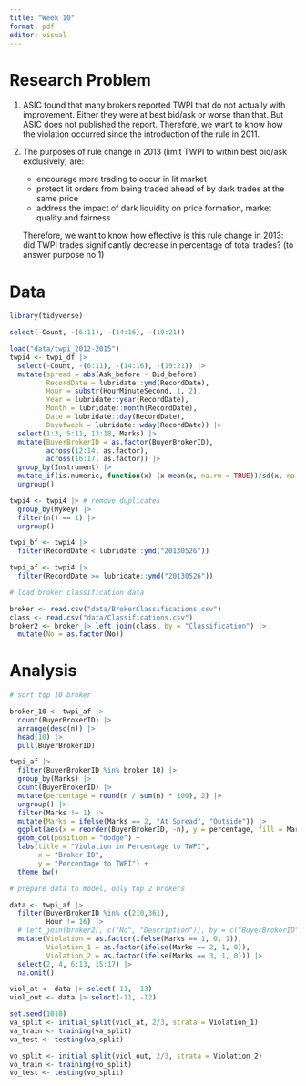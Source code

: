 ```yaml
---
title: "Week 10"
format: pdf
editor: visual
---
```


# Research Problem

1.  ASIC found that many brokers reported TWPI that do not actually with improvement. Either they were at best bid/ask or worse than that. But ASIC does not published the report. Therefore, we want to know how the violation occurred since the introduction of the rule in 2011.

2.  The purposes of rule change in 2013 (limit TWPI to within best bid/ask exclusively) are:

    -   encourage more trading to occur in lit market
    -   protect lit orders from being traded ahead of by dark trades at the same price
    -   address the impact of dark liquidity on price formation, market quality and fairness

    Therefore, we want to know how effective is this rule change in 2013: did TWPI trades significantly decrease in percentage of total trades? (to answer purpose no 1)

# Data

```r
library(tidyverse)

select(-Count, -(6:11), -(14:16), -(19:21))
```

```r
load("data/twpi_2012-2015")
twpi4 <- twpi_df |>
  select(-Count, -(6:11), -(14:16), -(19:21)) |>
  mutate(spread = abs(Ask_before - Bid_before),
         RecordDate = lubridate::ymd(RecordDate),
         Hour = substr(HourMinuteSecond, 1, 2),
         Year = lubridate::year(RecordDate),
         Month = lubridate::month(RecordDate),
         Date = lubridate::day(RecordDate),
         Dayofweek = lubridate::wday(RecordDate)) |>
  select(1:3, 5:11, 13:18, Marks) |>
  mutate(BuyerBrokerID = as.factor(BuyerBrokerID),
         across(12:14, as.factor),
         across(16:17, as.factor)) |>
  group_by(Instrument) |>
  mutate_if(is.numeric, function(x) (x-mean(x, na.rm = TRUE))/sd(x, na.rm = TRUE)) |>
  ungroup()

twpi4 <- twpi4 |> # remove duplicates
  group_by(Mykey) |>
  filter(n() == 1) |>
  ungroup()
```

```r
twpi_bf <- twpi4 |>
  filter(RecordDate < lubridate::ymd("20130526"))

twpi_af <- twpi4 |>
  filter(RecordDate >= lubridate::ymd("20130526"))
```

```r
# load broker classification data

broker <- read.csv("data/BrokerClassifications.csv")
class <- read.csv("data/Classifications.csv")
broker2 <- broker |> left_join(class, by = "Classification") |>
  mutate(No = as.factor(No))
```

# Analysis

```r
# sort top 10 broker 

broker_10 <- twpi_af |> 
  count(BuyerBrokerID) |>
  arrange(desc(n)) |>
  head(10) |>
  pull(BuyerBrokerID)

twpi_af |> 
  filter(BuyerBrokerID %in% broker_10) |>
  group_by(Marks) |>
  count(BuyerBrokerID) |>
  mutate(percentage = round(n / sum(n) * 100), 2) |>
  ungroup() |>
  filter(Marks != 1) |>
  mutate(Marks = ifelse(Marks == 2, "At Spread", "Outside")) |>
  ggplot(aes(x = reorder(BuyerBrokerID, -n), y = percentage, fill = Marks)) +
  geom_col(position = "dodge") +
  labs(title = "Violation in Percentage to TWPI",
       x = "Broker ID",
       y = "Percentage to TWPI") +
  theme_bw()
```

```r
# prepare data to model, only top 2 brokers

data <- twpi_af |> 
  filter(BuyerBrokerID %in% c(210,361),
         Hour != 16) |>
  # left_join(broker2[, c("No", "Description")], by = c("BuyerBrokerID" = "No")) |>
  mutate(Violation = as.factor(ifelse(Marks == 1, 0, 1)),
         Violation_1 = as.factor(ifelse(Marks == 2, 1, 0)),
         Violation_2 = as.factor(ifelse(Marks == 3, 1, 0))) |>
  select(2, 4, 6:13, 15:17) |>
  na.omit()

viol_at <- data |> select(-11, -13) 
viol_out <- data |> select(-11, -12) 

set.seed(1010)
va_split <- initial_split(viol_at, 2/3, strata = Violation_1)
va_train <- training(va_split)
va_test <- testing(va_split)

vo_split <- initial_split(viol_out, 2/3, strata = Violation_2)
vo_train <- training(vo_split)
vo_test <- testing(vo_split)

```












